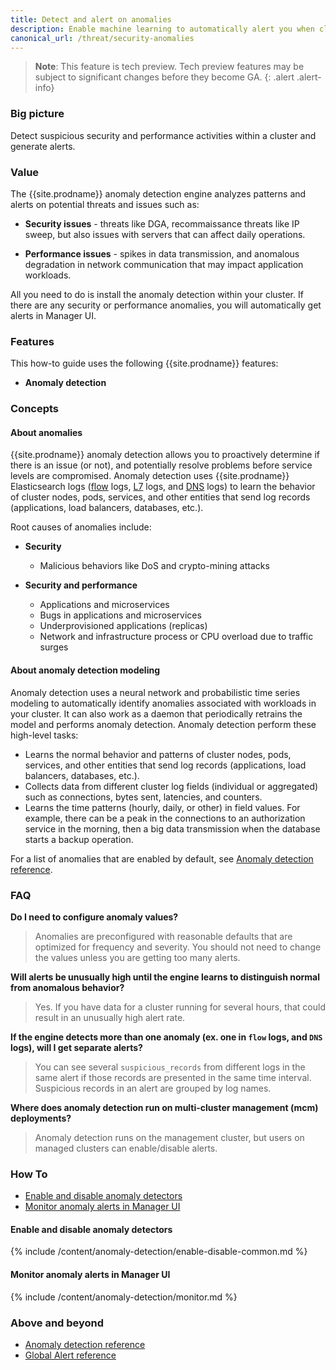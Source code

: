 ```yaml
---
title: Detect and alert on anomalies
description: Enable machine learning to automatically alert you when clusters have security and performance issues. 
canonical_url: /threat/security-anomalies
---
```


>**Note**: This feature is tech preview. Tech preview features may be subject to significant changes before they become GA.
{: .alert .alert-info}

### Big picture

Detect suspicious security and performance activities within a cluster and generate alerts. 

### Value

The {{site.prodname}} anomaly detection engine analyzes patterns and alerts on potential 
threats and issues such as:

- **Security issues** - threats like DGA, recommaissance threats like IP sweep, but also issues with servers that can affect daily operations. 

- **Performance issues** - spikes in data transmission, and anomalous degradation in network communication that may impact application workloads.

All you need to do is install the anomaly detection within your cluster. If there are any security or performance anomalies, you will automatically get alerts in Manager UI.

### Features

This how-to guide uses the following {{site.prodname}} features:
- **Anomaly detection**

### Concepts 

#### About anomalies

{{site.prodname}} anomaly detection allows you to proactively determine if there is an issue (or not), and potentially resolve problems before service levels are compromised. Anomaly detection uses {{site.prodname}} Elasticsearch logs ([flow]({{site.baseurl}}/visibility/elastic/flow) logs, [L7]({{site.baseurl}}/visibility/elastic/l7) logs, and [DNS]({{site.baseurl}}/visibility/elastic/dns) logs) to learn the behavior of cluster nodes, pods, services, and other entities that send log records (applications, load balancers, databases, etc.).

Root causes of anomalies include:
  
- **Security**
  - Malicious behaviors like DoS and crypto-mining attacks

- **Security and performance**

  - Applications and microservices
  - Bugs in applications and microservices
  - Underprovisioned applications (replicas)
  - Network and infrastructure process or CPU overload due to traffic surges 

#### About anomaly detection modeling

Anomaly detection uses a neural network and probabilistic time series modeling to automatically 
identify anomalies associated with workloads in your cluster. It can also work as a daemon that 
periodically retrains the model and performs anomaly detection. Anomaly detection perform these 
high-level tasks:

- Learns the normal behavior and patterns of cluster nodes, pods, services, and other entities that send log records 
(applications, load balancers, databases, etc.).
- Collects data from different cluster log fields (individual or aggregated) such as connections, 
bytes sent, latencies, and counters.
- Learns the time patterns (hourly, daily, or other) in field values. For example, there can be a peak 
in the connections to an authorization service in the morning, then a big data transmission when 
the database starts a backup operation.

For a list of anomalies that are enabled by default, see [Anomaly detection reference]({{site.baseurl}}/reference/anomaly-detection/all-detectors).

### FAQ

**Do I need to configure anomaly values?**

>Anomalies are preconfigured with reasonable defaults that are optimized for frequency and severity. You should not need to change the values unless you are getting too many alerts.  

**Will alerts be unusually high until the engine learns to distinguish normal from anomalous behavior?**

>Yes. If you have data for a cluster running for several hours, that could result in an unusually high alert rate.

**If the engine detects more than one anomaly (ex. one in `flow` logs, and `DNS` logs), will I get separate alerts?**

>You can see several `suspicious_records` from different logs in the same alert if those records are presented in 
> the same time interval. Suspicious records in an alert are grouped by log names.

**Where does anomaly detection run on multi-cluster management (mcm) deployments?**
>Anomaly detection runs on the management cluster, but users on managed clusters can enable/disable alerts.

### How To

- [Enable and disable anomaly detectors](#enable-and-disable-anomaly-detectors)
- [Monitor anomaly alerts in Manager UI](#monitor-anomaly-alerts-in-manager-ui)

#### Enable and disable anomaly detectors

{% include /content/anomaly-detection/enable-disable-common.md %}

#### Monitor anomaly alerts in Manager UI

{% include /content/anomaly-detection/monitor.md %}


### Above and beyond

- [Anomaly detection reference]({{site.baseurl}}/reference/anomaly-detection/all-detectors)
- [Global Alert reference]({{site.baseurl}}/reference/resources/globalalert)

